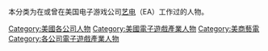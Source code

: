 本分类为在或曾在美国电子游戏公司[[艺电|艺电]]（EA）工作过的人物。

{{DEFAULTSORT:Electronic Arts}}
[[Category:美國各公司人物|Category:美國各公司人物]]
[[Category:美國電子遊戲產業人物|Category:美國電子遊戲產業人物]]
[[Category:美商藝電|Category:美商藝電]]
[[Category:各公司電子遊戲產業人物|Category:各公司電子遊戲產業人物]]